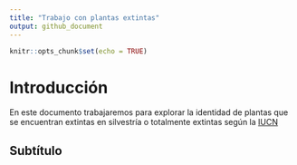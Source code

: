 ```yaml
---
title: "Trabajo con plantas extintas"
output: github_document
---
```


```r
knitr::opts_chunk$set(echo = TRUE)
```

# Introducción
En este documento trabajaremos para explorar la identidad de plantas que se encuentran extintas en silvestría o totalmente extintas según la [IUCN](https://www.iucnredlist.org/)

## Subtítulo


